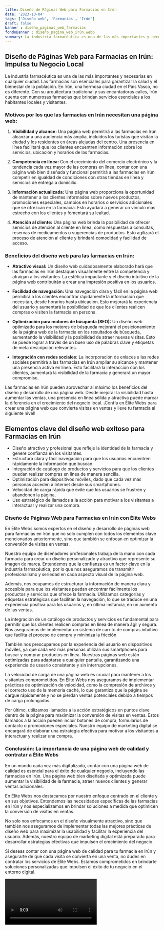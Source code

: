 ```yaml
---
title: Diseño de Páginas Web para Farmacias en Irún
date: '2023-10-04'
tags: ['Diseño web', 'Farmacias', 'Irún']
draft: false
banner : diseño_paginas_web_farmacias
fondoBanner : diseño_pagina_web_irún.webp
summary: La industria farmacéutica es una de las más importantes y necesarias en cualquier ciudad. Las farmacias son esenciales para garantizar la salud y el bienestar de la población. En Irún, una hermosa ciudad en el País Vasco, no es diferente. Con su arquitectura tradicional y sus encantadoras calles, Irún cuenta con numerosas farmacias que brindan servicios esenciales a los habitantes locales y visitantes.
---
```


## **Diseño de Páginas Web para Farmacias en Irún: Impulsa tu Negocio Local**

La industria farmacéutica es una de las más importantes y necesarias en cualquier ciudad. Las farmacias son esenciales para garantizar la salud y el bienestar de la población. En Irún, una hermosa ciudad en el País Vasco, no es diferente. Con su arquitectura tradicional y sus encantadoras calles, Irún cuenta con numerosas farmacias que brindan servicios esenciales a los habitantes locales y visitantes.

### **Motivos por los que las farmacias en Irún necesitan una página web:**

1. **Visibilidad y alcance:** Una página web permitirá a las farmacias en Irún alcanzar a una audiencia más amplia, incluidos los turistas que visitan la ciudad y los residentes en áreas alejadas del centro. Una presencia en línea facilitará que los clientes encuentren información sobre los servicios, ubicación y horarios de las farmacias.

2. **Competencia en línea:** Con el crecimiento del comercio electrónico y la tendencia cada vez mayor de las compras en línea, contar con una página web bien diseñada y funcional permitirá a las farmacias en Irún competir en igualdad de condiciones con otras tiendas en línea y servicios de entrega a domicilio.

3. **Información actualizada:** Una página web proporciona la oportunidad de mantener a los clientes informados sobre nuevos productos, promociones especiales, cambios en horarios o servicios adicionales que se ofrezcan en la farmacia. Esto ayudará a generar un vínculo más estrecho con los clientes y fomentará su lealtad.

4. **Atención al cliente:** Una página web brinda la posibilidad de ofrecer servicios de atención al cliente en línea, como respuestas a consultas, reservas de medicamentos o sugerencias de productos. Esto agilizará el proceso de atención al cliente y brindará comodidad y facilidad de acceso.

### **Beneficios del diseño web para las farmacias en Irún:**

- **Atractivo visual:** Un diseño web cuidadosamente elaborado hará que las farmacias en Irún destaquen visualmente entre la competencia y atraigan a los visitantes. La estética impactante y el diseño intuitivo de la página web contribuirán a crear una impresión positiva en los usuarios.

- **Facilidad de navegación:** Una navegación clara y fácil en la página web permitirá a los clientes encontrar rápidamente la información que necesitan, desde horarios hasta ubicación. Esto mejorará la experiencia del usuario y aumentará la posibilidad de que los clientes realicen compras o visiten la farmacia en persona.

- **Optimización para motores de búsqueda (SEO):** Un diseño web optimizado para los motores de búsqueda mejorará el posicionamiento de la página web de la farmacia en los resultados de búsqueda, aumentando la visibilidad y la posibilidad de atraer nuevas visitas. Esto se puede lograr a través de un buen uso de palabras clave y etiquetas de meta descripción relevantes.

- **Integración con redes sociales:** La incorporación de enlaces a las redes sociales permitirá a las farmacias en Irún ampliar su alcance y mantener una presencia activa en línea. Esto facilitará la interacción con los clientes, aumentará la visibilidad de la farmacia y generará un mayor compromiso.

Las farmacias en Irún pueden aprovechar al máximo los beneficios del diseño y desarrollo de una página web. Desde mejorar la visibilidad hasta aumentar las ventas, una presencia en línea sólida y atractiva puede marcar la diferencia en el crecimiento del negocio local. ¡Confía en Élite Webs para crear una página web que convierta visitas en ventas y lleve tu farmacia al siguiente nivel!



<GifSeo />

<Cta />

## Elementos clave del diseño web exitoso para Farmacias en Irún

- Diseño atractivo y profesional que refleje la identidad de la farmacia y genere confianza en los visitantes.
- Estructura clara y fácil navegación para que los usuarios encuentren rápidamente la información que buscan.
- Integración de catálogo de productos y servicios para que los clientes puedan realizar compras en línea de manera sencilla.
- Optimización para dispositivos móviles, dado que cada vez más personas acceden a Internet desde sus smartphones.
- Velocidad de carga rápida que evite que los usuarios se frustren y abandonen la página.
- Uso estratégico de llamados a la acción para motivar a los visitantes a interactuar y realizar una compra.

### Diseño de Páginas Web para Farmacias en Irún con Élite Webs

En Élite Webs somos expertos en el diseño y desarrollo de páginas web para farmacias en Irún que no solo cumplen con todos los elementos clave mencionados anteriormente, sino que también se enfocan en optimizar la conversión de visitas en ventas.

Nuestro equipo de diseñadores profesionales trabaja de la mano con cada farmacia para crear un diseño personalizado y atractivo que represente su imagen de marca. Entendemos que la confianza es un factor clave en la industria farmacéutica, por lo que nos aseguramos de transmitir profesionalismo y seriedad en cada aspecto visual de la página web.

Además, nos ocupamos de estructurar la información de manera clara y accesible para que los visitantes puedan encontrar fácilmente los productos y servicios que ofrece la farmacia. Utilizamos categorías y etiquetas estratégicas que facilitan la navegación, lo que se traduce en una experiencia positiva para los usuarios y, en última instancia, en un aumento de las ventas.

La integración de un catálogo de productos y servicios es fundamental para permitir que los clientes realicen compras en línea de manera ágil y segura. Nos aseguramos de implementar un sistema de carrito de compras intuitivo que facilita el proceso de compra y minimiza la fricción.

También nos preocupamos por la experiencia del usuario en dispositivos móviles, ya que cada vez más personas utilizan sus smartphones para buscar y comprar productos en línea. Nuestras páginas web están optimizadas para adaptarse a cualquier pantalla, garantizando una experiencia de usuario consistente y sin interrupciones.

La velocidad de carga de una página web es crucial para mantener a los visitantes comprometidos. En Élite Webs nos aseguramos de implementar prácticas de optimización de velocidad, como la compresión de archivos y el correcto uso de la memoria caché, lo que garantiza que la página se cargue rápidamente y no se pierdan ventas potenciales debido a tiempos de carga prolongados.

Por último, utilizamos llamados a la acción estratégicos en puntos clave dentro de la página para maximizar la conversión de visitas en ventas. Estos llamados a la acción pueden incluir botones de compra, formularios de contacto o promociones especiales. Nuestro equipo de marketing digital se encargará de elaborar una estrategia efectiva para motivar a los visitantes a interactuar y realizar una compra.

### Conclusión: La importancia de una página web de calidad y contratar a Élite Webs

En un mundo cada vez más digitalizado, contar con una página web de calidad es esencial para el éxito de cualquier negocio, incluyendo las farmacias en Irún. Una página web bien diseñada y optimizada puede aumentar la visibilidad de la farmacia, atraer nuevos clientes y generar ventas adicionales.

En Élite Webs nos destacamos por nuestro enfoque centrado en el cliente y en sus objetivos. Entendemos las necesidades específicas de las farmacias en Irún y nos especializamos en brindar soluciones a medida que optimicen la conversión de visitas en ventas.

No solo nos enfocamos en el diseño visualmente atractivo, sino que también nos aseguramos de implementar todas las mejores prácticas de diseño web para maximizar la usabilidad y facilitar la experiencia del usuario. Además, nuestro equipo de marketing digital está preparado para desarrollar estrategias efectivas que impulsen el crecimiento del negocio.

Si deseas contar con una página web de calidad para tu farmacia en Irún y asegurarte de que cada visita se convierta en una venta, no dudes en contratar los servicios de Élite Webs. Estamos comprometidos en brindarte soluciones personalizadas que impulsen el éxito de tu negocio en el entorno digital.

<Video />

<CtaBot job='Farmacias' city='Irún'/>

<Gmaps query='Irún+españa+maps' />